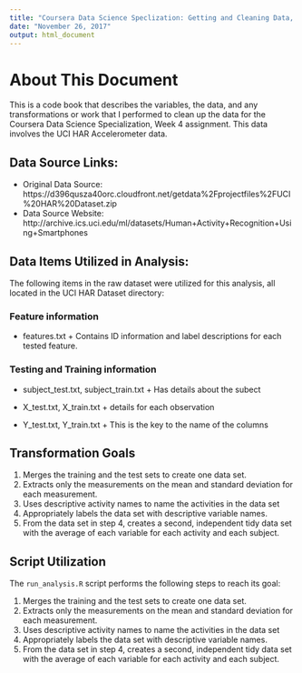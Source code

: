 ```yaml
---
title: "Coursera Data Science Speclization: Getting and Cleaning Data, Week 4 Project"
date: "November 26, 2017"
output: html_document
---
```


# About This Document

This is a code book that describes the variables, the data, and any transformations or work that I performed to clean up the data for the Coursera Data Science Specialization, Week 4 assignment. This data involves the UCI HAR Accelerometer data.

## Data Source Links:
* Original Data Source: https://d396qusza40orc.cloudfront.net/getdata%2Fprojectfiles%2FUCI%20HAR%20Dataset.zip
* Data Source Website: http://archive.ics.uci.edu/ml/datasets/Human+Activity+Recognition+Using+Smartphones

## Data Items Utilized in Analysis:

The following items in the raw dataset were utilized for this analysis, all located in the UCI HAR Dataset directory:

### Feature information
* features.txt
      + Contains ID information and label descriptions for each tested feature.

### Testing and Training information
* subject\_test.txt, subject\_train.txt
      + Has details about the subect

* X\_test.txt, X\_train.txt
      + details for each observation

* Y\_test.txt, Y\_train.txt
      + This is the key to the name of the columns

## Transformation Goals

1. Merges the training and the test sets to create one data set.
2. Extracts only the measurements on the mean and standard deviation for each measurement.
3. Uses descriptive activity names to name the activities in the data set
4. Appropriately labels the data set with descriptive variable names.
5. From the data set in step 4, creates a second, independent tidy data set with the average of each variable for each activity and each subject.

## Script Utilization

The ```run_analysis.R``` script performs the following steps to reach its goal:

1. Merges the training and the test sets to create one data set.
2. Extracts only the measurements on the mean and standard deviation for each measurement.
3. Uses descriptive activity names to name the activities in the data set
4. Appropriately labels the data set with descriptive variable names.
5. From the data set in step 4, creates a second, independent tidy data set with the average of each variable for each activity and each subject.

